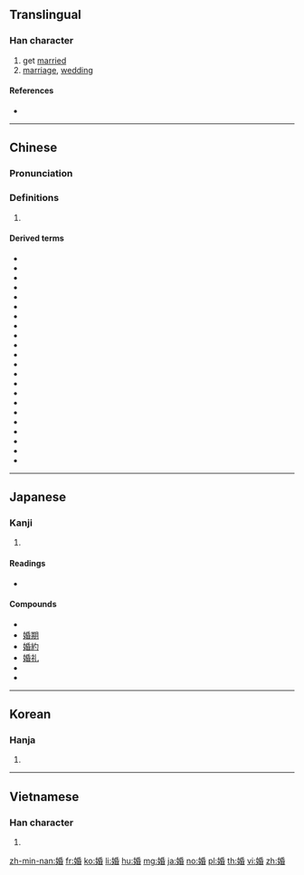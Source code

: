 ==Translingual==

===Han character===
{{Han char|rn=38|rad=女|as=08|sn=11|four=42464|canj=VHPA|ids=⿰女昏}}

# get [[marry|married]]
# [[marriage]], [[wedding]]

====References====
* {{Han ref|kx=0264.340|dkj=06418|hdz=21060.110|uh=5A5A|ud=23130|bh=B142|bd=45378}}

----

==Chinese==
{{zh-forms}}

===Pronunciation===
{{zh-pron
|m=hūn
|c=fan1
|h=pfs=
|md=
|mn=hun
|w=
|mc=y
|oc=y
|cat=
}}

===Definitions===
{{zh-hanzi}}

# {{rfdef|lang=zh}}

====Derived terms====
* {{zh-l|結婚}}
* {{l|zh|婚变}}
* {{l|zh|婚假}}
* {{l|zh|婚嫁}}
* {{l|zh|婚检}}
* {{l|zh|婚礼}}
* {{l|zh|婚恋}}
* {{l|zh|婚龄}}
* {{l|zh|婚配}}
* {{l|zh|婚期}}
* {{l|zh|婚娶}}
* {{l|zh|婚丧}}
* {{l|zh|婚纱}}
* {{l|zh|婚生子女}}
* {{l|zh|婚事}}
* {{l|zh|婚书}}
* {{l|zh|婚俗}}
* {{l|zh|婚外恋}}
* {{l|zh|婚姻}}
* {{l|zh|婚姻法}}
* {{l|zh|婚姻介绍所}}
* {{l|zh|婚约}}

----

==Japanese==

===Kanji===
{{ja-kanji|grade=c|rs=女08}}

# {{defn|lang=ja|sort=女08}}

====Readings====
* {{ja-readings|on=[[こん]] (kon)|kun=[[えんぐみ]] (engumi)}}

====Compounds====
* {{m|ja|婚姻||marriage, matrimony|tr=[[こんいん]], kon'in|sc=Jpan}}
* [[婚期]]
* [[婚約]]
* [[婚礼]]
* {{m|ja|結婚||marriage|tr=[[けっこん]], kekkon|sc=Jpan}}
* {{m|ja|結婚式||wedding|tr=[[けっこんしき]], kekkonshiki|sc=Jpan}}

----

==Korean==

===Hanja===
{{ko-hanja|hangeul=혼|rv=hon|mr=hon}}

# {{defn|lang=ko|sort=女08}}

----

==Vietnamese==

===Han character===
{{vi-hantu|hôn|rs=女08}}

# {{defn|lang=vi|sort=女08}}

[[zh-min-nan:婚]]
[[fr:婚]]
[[ko:婚]]
[[li:婚]]
[[hu:婚]]
[[mg:婚]]
[[ja:婚]]
[[no:婚]]
[[pl:婚]]
[[th:婚]]
[[vi:婚]]
[[zh:婚]]